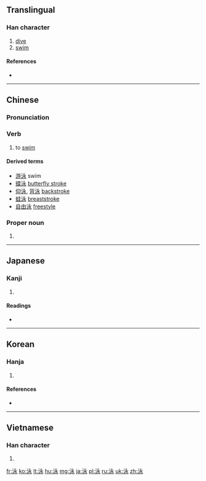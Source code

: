 ==Translingual==
{{stroke order|strokes=8}}

===Han character===
{{Han char|rn=85|rad=水|as=05|sn=8|four=3313<sub>2</sub>|canj=水戈弓水 (EINE)|ids=⿰[[氵]][[永]]}}

# [[dive]]
# [[swim]]

====References====
* {{Han ref|kx=0619.020|dkj=17328|dj=1014.030|hdz=31595.050|uh=6CF3|ud=27891|bh=AA61|bd=43617}}

----
==Chinese==
{{zh-forms}}

===Pronunciation===
{{zh-pron
|m=yǒng
|c=wing6
|cat=v
}}

===Verb===
{{zh-verb}}

# to [[swim]]

====Derived terms====
* [[游泳]] swim
* [[蝶泳]] [[butterfly stroke]]
* [[仰泳]], [[背泳]] [[backstroke]]
* [[蛙泳]] [[breaststroke]]
* [[自由泳]] [[freestyle]]

===Proper noun===
{{zh-proper noun}}

# {{surname|lang=zh}}

----

==Japanese==

===Kanji===
{{ja-kanji|grade=3|rs=水05}}

# {{defn|lang=ja|sort=水05}}

====Readings====
* {{ja-readings|goon=[[よう]] (yō)|kanon=[[えい]] (ei)|kun=[[およぐ]] (oyogu)}}

----

==Korean==

===Hanja===
{{ko-hanja|hangeul=영|eumhun=|rv=yeong|mr=yŏng|y=yeng}}

# {{defn|lang=ko|sort=水05}}

====References====
* {{Hanja ref|nav=10627}}

----

==Vietnamese==

===Han character===
{{vi-hantu|[[vịnh]], [[vạnh]]|rs=水05}}

# {{defn|lang=vi|sort=水05}}

[[fr:泳]]
[[ko:泳]]
[[lt:泳]]
[[hu:泳]]
[[mg:泳]]
[[ja:泳]]
[[pl:泳]]
[[ru:泳]]
[[uk:泳]]
[[zh:泳]]